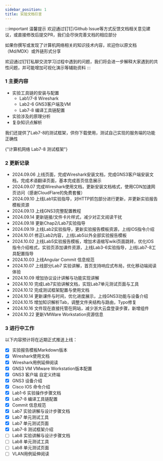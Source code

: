 ```yaml
---
sidebar_position: 1
title: 实验文档引言
---
```



:::important 温馨提示
欢迎通过钉钉/Github Issue等方式反馈文档相关意见建议，或直接修改后提交PR，我们会尽快完善文档的相应部分

如果你撰写或发现了计算机网络相关的知识技术内容，欢迎你以原文档（Md/MDX）或外链形式分享

欢迎通过钉钉私聊交流学习过程中遇到的问题，我们将会进一步解释大家遇到的共性问题，并可能增加可视化演示等辅助资料
:::

### 1 主要内容

* 实验工具链的安装与配置
  * Lab1/7-8 Wireshark
  * Lab2-6 GNS3客户端及VM
  * Lab7-8 编译工具链配置
* 实验涉及的原理分析
* 复杂知识点解析

我们还提供了Lab7-8的测试框架，供你下载使用，测试自己实现的服务端的功能正确性

<LinkCard title="编程实验测试框架" url="https://github.com/lvmiao233/NetLabFramework"  icon="https://github.githubassets.com/favicons/favicon.svg">
    {"计算机网络 Lab7-8 测试框架"}
</LinkCard>

### 2 更新记录
* 2024.09.06 上线页面，完成Wireshark安装文档，完成GNS3客户端安装文档，完成术语翻译页面，基本完成首页信息展示
* 2024.09.07 完成Wireshark使用文档，更新安装文档格式，使用CDN加速网页访问（感谢CloudFlare的免费套餐）
* 2024.09.10 上线Lab1实验指导，对HTTP抓包部分进行更新，并更新实验报告模板资源
* 2024.09.13 上线GNS3完整配置教程
* 2024.09.14 更新链接/文件卡片样式，减少对正文阅读干扰
* 2024.09.18 更新Chap2/Lab7实验指导
* 2024.09.19 上线Lab2实验指导，更新实验报告模板资源，上线IOS指令介绍
* 2024.10.01 修正Lab2内容，上线Lab5以外全部实验报告模板
* 2024.10.02 上线Lab5实验报告模板，增加术语缩写wiki页面跳转，优化IOS指令介绍格式，实验页添加课件资源，上线Lab3-6实验指导，上线Lab7-8工具配置指导
* 2024.10.03 上线Angular Commit 信息规范
* 2024.10.07 上线部分Lab7 实验讲解，首页支持响应式布局，优化移动端阅读体验
* 2024.10.09 增加协议设计讲解与功能实现讲解
* 2024.10.10 完成Lab7实验讲解文档，实现Lab7单元测试页面与工具
* 2024.10.12 完成测试框架配置与使用文档
* 2024.10.14 更新课件与时间，优化进度展示，上线GNS3功能与设备介绍
* 2024.10.15 增加知识解析Tab，调整文件夹结构与路由，Typo修复
* 2024.10.16 文件现在直接托管在网站，减少浙大云盘登录步骤，新增组件
* 2024.10.22 更新VMWare Workstation资源信息

### 3 进行中工作
以下内容预计将在近期正式推送上线：
- [x] 实验报告模板Markdown版本
- [x] Wireshark使用文档
- [x] Wireshark用例延伸阅读
- [x] GNS3 VM VMware Workstation版本配置
- [x] GNS3 客户端 自定义终端
- [x] GNS3 设备介绍
- [x] Cisco IOS 命令介绍
- [x] Lab1-6 实验操作步骤文档
- [x] Lab7-8 编译工具链配置
- [x] Commit 信息规范
- [x] Lab7 实验讲解与设计步骤文档
- [x] Lab7 单元测试工具
- [x] Lab7 单元测试页面
- [x] Lab7-8 测试框架介绍
- [ ] Lab8 实验讲解与设计步骤文档
- [ ] Lab8 单元测试工具
- [ ] Lab8 单元测试页面
- [ ] VLAN用例延伸阅读